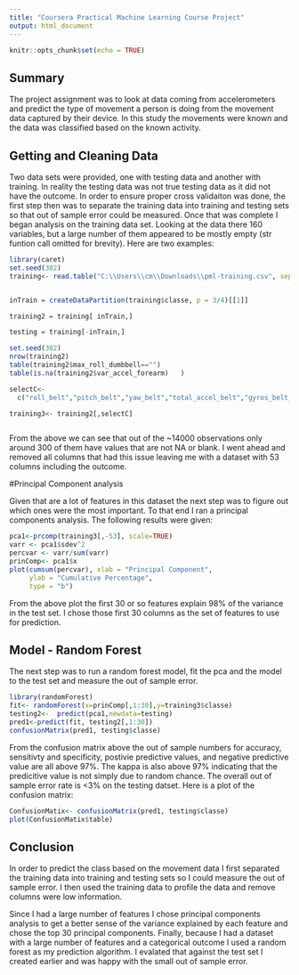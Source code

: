 ```yaml
---
title: "Coursera Practical Machine Learning Course Project"
output: html_document
---
```


```r
knitr::opts_chunk$set(echo = TRUE)
```

## Summary

The project assignment was to look at data coming from accelerometers and predict the type of movement a person is doing from the movement data captured by their device. In this study the movements were known and the data was classified based on the known activity. 

## Getting and Cleaning Data

Two data sets were provided, one with testing data and another with training. In reality the testing data was not true testing data as it did not have the outcome. In order to ensure proper cross validaiton was done,  the first step then was to separate the training data into training and testing sets so that out of sample error could be measured. 
Once that was complete I began analysis on the training data set. Looking at the data there 160 variables, but a large number of them appeared to be mostly empty (str funtion call omitted for brevity). Here are two examples:

```r
library(caret)
set.seed(302)
training<- read.table("C:\\Users\\cm\\Downloads\\pml-training.csv", sep=",", header=TRUE)


inTrain = createDataPartition(training$classe, p = 3/4)[[1]]

training2 = training[ inTrain,]

testing = training[-inTrain,]


```

```r
set.seed(302)
nrow(training2)
table(training2$max_roll_dumbbell=="")
table(is.na(training2$var_accel_forearm)   )
```
```r
selectC<-
  c("roll_belt","pitch_belt","yaw_belt","total_accel_belt","gyros_belt_x","gyros_belt_y","gyros_belt_z","accel_belt_x","accel_belt_y","accel_belt_z","magnet_belt_x","magnet_belt_y","magnet_belt_z","roll_arm","pitch_arm","yaw_arm","total_accel_arm","gyros_arm_x","gyros_arm_y","gyros_arm_z","accel_arm_x","accel_arm_y","accel_arm_z","magnet_arm_x","magnet_arm_y","magnet_arm_z","roll_dumbbell","pitch_dumbbell","yaw_dumbbell","total_accel_dumbbell","gyros_dumbbell_x","gyros_dumbbell_y","gyros_dumbbell_z","accel_dumbbell_x","accel_dumbbell_y","accel_dumbbell_z","magnet_dumbbell_x","magnet_dumbbell_y","magnet_dumbbell_z","roll_forearm","pitch_forearm","yaw_forearm","total_accel_forearm","gyros_forearm_x","gyros_forearm_y","gyros_forearm_z","accel_forearm_x","accel_forearm_y","accel_forearm_z","magnet_forearm_x","magnet_forearm_y","magnet_forearm_z","classe")

training3<- training2[,selectC]



```
From the above we can see that out of the ~14000 observations only around 300 of them have values that are not NA or blank. I went ahead and removed all columns that had this issue leaving me with a dataset with 53 columns including the outcome. 

#Principal Component analysis

Given that are a lot of features in this dataset the next step was to figure out which ones were the most important. To that end I ran a principal components analysis. The following results were given:


```r
pca1<-prcomp(training3[,-53], scale=TRUE)
varr <- pca1$sdev^2
percvar <- varr/sum(varr)
prinComp<- pca1$x
plot(cumsum(percvar), xlab = "Principal Component",
     ylab = "Cumulative Percentage",
     type = "b")
```

From the above plot the first 30 or so features explain 98% of the variance in the test set. I chose those first 30 columns as the set of features to use for prediction. 

## Model - Random Forest

The next step was to run a random forest model, fit the pca and the model to the test set and measure the out of sample error. 

```r
library(randomForest)
fit<- randomForest(x=prinComp[,1:30],y=training3$classe)
testing2<-  predict(pca1,newdata=testing)
pred1<-predict(fit, testing2[,1:30])
confusionMatrix(pred1, testing$classe)
```

From the confusion matrix above the out of sample numbers for accuracy, sensitivty and specificity, postivie predictive values, and negative predictive value are all above 97%. The kappa is also above 97% indicating that the predicitive value is not simply due to random chance. The overall out of sample error rate is <3% on the testing datset. Here is a plot of the confusion matrix:
```r
ConfusionMatix<- confusionMatrix(pred1, testing$classe)
plot(ConfusionMatix$table)
```


## Conclusion

In order to predict the class based on the movement data I first separated the training data into training and testing sets so I could measure the out of sample error. I then used the training data to profile the data and remove columns were low information. 

Since I had a large number of features I chose principal components analysis to get a better sense of the variance explained by each feature and chose the top 30 principal components. Finally, because I had a dataset with a large number of features and a categorical outcome I used a random forest as my prediction algorithm. I evalated that against the test set I created earlier and was happy with the small out of sample error.  

